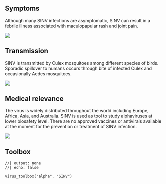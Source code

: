 ::: {.panel-tabset}

## Symptoms

::: {.grid}

::: {.g-col-4}

Although many SINV infections are asymptomatic, SINV can result in a febrile illness associated with maculopapular rash and joint pain.

:::

::: {.g-col-8}

![](SINV disease.png)

:::

:::

## Transmission

::: {.grid}

::: {.g-col-4}
SINV is transmitted by Culex mosquitoes among different species of birds. Sporadic spillover to humans occurs through bite of infected Culex and occasionally Aedes mosquitoes.
:::

::: {.g-col-8}

![](SINV transmission.png)

:::

:::

## Medical relevance

::: {.grid}

::: {.g-col-6}
The virus is widely distributed throughout the world including Europe, Africa, Asia, and Australia. SINV is used as tool to study alphaviruses at lower biosafety level. There are no approved vaccines or antivirals available at the moment for the prevention or treatment of SINV infection. 
:::

::: {.g-col-6}
![](SINV-map.png)
:::

:::

## Toolbox

```ojs
//| output: none
//| echo: false

virus_toolbox("alpha", "SINV")

```

:::
